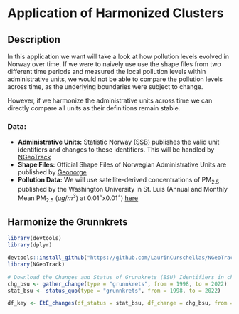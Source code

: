 # Application of Harmonized Clusters

## Description

In this application we want will take a look at how pollution levels evolved in Norway over time. If we were to naively use use the shape files from two different time periods and measured the local pollution levels within administrative units, we would not be able to compare the pollution levels across time, as the underlying boundaries were subject to change.

However, if we harmonize the administrative units across time we can directly compare all units as their definitions remain stable.

### Data:

-   **Administrative Units:** Statistic Norway ([SSB](https://www.ssb.no/klass/klassifikasjoner/1)) publishes the valid unit identifiers and changes to these identifiers. This will be handled by [NGeoTrack](https://laurincurschellas.github.io/NGeoTrack)
-   **Shape Files:** Official Shape Files of Norwegian Administrative Units are published by [Geonorge](https://www.geonorge.no/)
-   **Pollution Data:** We will use satellite-derived concentrations of PM$_{2.5}$ published by the Washington University in St. Luis (Annual and Monthly Mean PM$_{2.5}$ ($\mu g/m^3$) at $0.01^{\circ}$x$0.01^{\circ}$) [here](https://sites.wustl.edu/acag/datasets/surface-pm2-5/)

## Harmonize the Grunnkrets
```r
library(devtools)
library(dplyr)

devtools::install_github("https://github.com/LaurinCurschellas/NGeoTrack")
library(NGeoTrack) 

# Download the Changes and Status of Grunnkrets (BSU) Identifiers in chosen Period
chg_bsu <- gather_change(type = "grunnkrets", from = 1998, to = 2022)
stat_bsu <- status_quo(type = "grunnkrets", from = 1998, to = 2022) 

df_key <- EtE_changes(df_status = stat_bsu, df_change = chg_bsu, from = 1998, to = 2022) 

```

